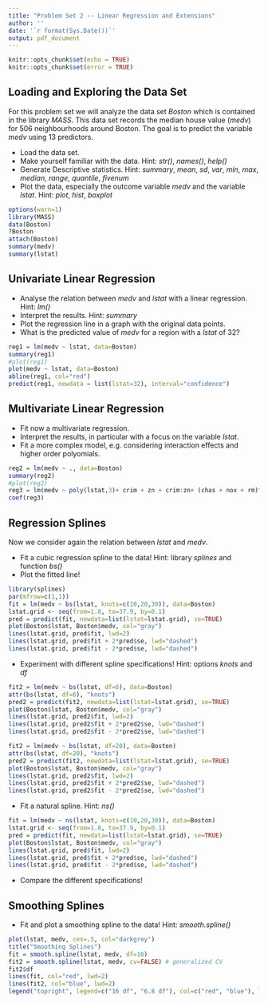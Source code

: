 ```yaml
---
title: "Problem Set 2 -- Linear Regression and Extensions"
author: ''
date: '`r format(Sys.Date())`'
output: pdf_document
---
```


```r
knitr::opts_chunk$set(echo = TRUE)
knitr::opts_chunk$set(error = TRUE)
```


## Loading and Exploring the Data Set
For this problem set we will analyze the data set *Boston* which is contained in the library *MASS*. This data set records the median house value (*medv*) for $506$ neighbourhoods around Boston. The goal is to predict the variable *medv* using $13$ predictors.

* Load the data set.
* Make yourself familiar with the data.  Hint: *str()*, *names()*, *help()*
* Generate Descriptive statistics. Hint: *summary*, *mean*, *sd*, *var*, *min*, *max*, *median*, *range*,  *quantile*, *fivenum*
* Plot the data, especially the outcome variable *medv* and the variable *lstat*. Hint: *plot*, *hist*, *boxplot*

```r
options(warn=1)
library(MASS)
data(Boston)
?Boston
attach(Boston)
summary(medv)
summary(lstat)
```


## Univariate Linear Regression

* Analyse the relation between *medv* and *lstat* with a linear regression. Hint: *lm()*
* Interpret the results. Hint: *summary*
* Plot the regression line in a graph with the original data points.
* What is the predicted value of *medv* for a region with a *lstat* of $32$?
```r
reg1 = lm(medv ~ lstat, data=Boston)
summary(reg1)
#plot(reg1)
plot(medv ~ lstat, data=Boston)
abline(reg1, col="red")
predict(reg1, newdata = list(lstat=32), interval="confidence")
```

## Multivariate Linear Regression
* Fit now a multivariate regression.
* Interpret the results, in particular with a focus on the variable *lstat*.
* Fit a more complex model, e.g. considering interaction effects and higher order polyomials.
```r
reg2 = lm(medv ~ ., data=Boston)
summary(reg2)
#plot(reg2)
reg3 = lm(medv ~ poly(lstat,3)+ crim + zn + crim:zn+ (chas + nox + rm)^2, data=Boston)
coef(reg3)
```

## Regression Splines
Now we consider again the relation between *lstat* and *medv*.

* Fit a cubic regression spline to the data! Hint: library *splines* and function *bs()*
* Plot the fitted line!
```r
library(splines)
par(mfrow=c(1,1))
fit = lm(medv ~ bs(lstat, knots=c(10,20,30)), data=Boston)
lstat.grid <- seq(from=1.8, to=37.9, by=0.1)
pred = predict(fit, newdata=list(lstat=lstat.grid), se=TRUE)
plot(Boston$lstat, Boston$medv, col="gray")
lines(lstat.grid, pred$fit, lwd=2)
lines(lstat.grid, pred$fit + 2*pred$se, lwd="dashed")
lines(lstat.grid, pred$fit - 2*pred$se, lwd="dashed")
```
* Experiment with different spline specifications! Hint: options *knots* and *df*
```r
fit2 = lm(medv ~ bs(lstat, df=6), data=Boston)
attr(bs(lstat, df=6), "knots")
pred2 = predict(fit2, newdata=list(lstat=lstat.grid), se=TRUE)
plot(Boston$lstat, Boston$medv, col="gray")
lines(lstat.grid, pred2$fit, lwd=2)
lines(lstat.grid, pred2$fit + 2*pred2$se, lwd="dashed")
lines(lstat.grid, pred2$fit - 2*pred2$se, lwd="dashed")
```

```r
fit2 = lm(medv ~ bs(lstat, df=20), data=Boston)
attr(bs(lstat, df=20), "knots")
pred2 = predict(fit2, newdata=list(lstat=lstat.grid), se=TRUE)
plot(Boston$lstat, Boston$medv, col="gray")
lines(lstat.grid, pred2$fit, lwd=2)
lines(lstat.grid, pred2$fit + 2*pred2$se, lwd="dashed")
lines(lstat.grid, pred2$fit - 2*pred2$se, lwd="dashed")
```

* Fit a natural spline. Hint: *ns()*
```r
fit = lm(medv ~ ns(lstat, knots=c(10,20,30)), data=Boston)
lstat.grid <- seq(from=1.8, to=37.9, by=0.1)
pred = predict(fit, newdata=list(lstat=lstat.grid), se=TRUE)
plot(Boston$lstat, Boston$medv, col="gray")
lines(lstat.grid, pred$fit, lwd=2)
lines(lstat.grid, pred$fit + 2*pred$se, lwd="dashed")
lines(lstat.grid, pred$fit - 2*pred$se, lwd="dashed")
```

* Compare the different specifications!

## Smoothing Splines

* Fit and plot a smoothing spline to the data! Hint: *smooth.spline()*
```r
plot(lstat, medv, cex=.5, col="darkgrey")
title("Smoothing Splines")
fit = smooth.spline(lstat, medv, df=16)
fit2 = smooth.spline(lstat, medv, cv=FALSE) # generalized CV
fit2$df
lines(fit, col="red", lwd=2)
lines(fit2, col="blue", lwd=2)
legend("topright", legend=c("16 df", "6.8 df"), col=c("red", "blue"), lty=1, lwd=2, cex=.8)
```









